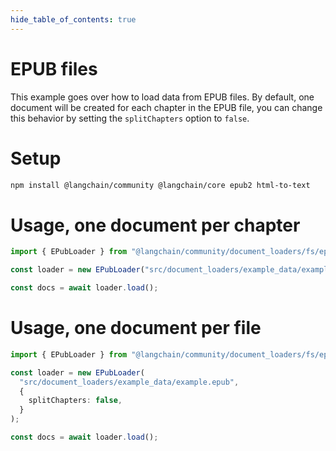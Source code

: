 ```yaml
---
hide_table_of_contents: true
---
```


# EPUB files

This example goes over how to load data from EPUB files. By default, one document will be created for each chapter in the EPUB file, you can change this behavior by setting the `splitChapters` option to `false`.

# Setup

```bash npm2yarn
npm install @langchain/community @langchain/core epub2 html-to-text
```

# Usage, one document per chapter

```typescript
import { EPubLoader } from "@langchain/community/document_loaders/fs/epub";

const loader = new EPubLoader("src/document_loaders/example_data/example.epub");

const docs = await loader.load();
```

# Usage, one document per file

```typescript
import { EPubLoader } from "@langchain/community/document_loaders/fs/epub";

const loader = new EPubLoader(
  "src/document_loaders/example_data/example.epub",
  {
    splitChapters: false,
  }
);

const docs = await loader.load();
```
